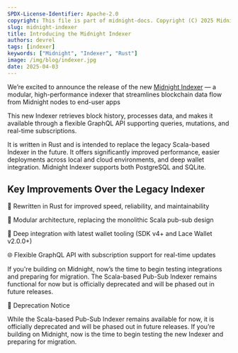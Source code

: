 ```yaml
---
SPDX-License-Identifier: Apache-2.0
copyright: This file is part of midnight-docs. Copyright (C) 2025 Midnight Foundation. Licensed under the Apache License, Version 2.0 (the "License"); You may not use this file except in compliance with the License. You may obtain a copy of the License at http://www.apache.org/licenses/LICENSE-2.0 Unless required by applicable law or agreed to in writing, software distributed under the License is distributed on an "AS IS" BASIS, WITHOUT WARRANTIES OR CONDITIONS OF ANY KIND, either express or implied. See the License for the specific language governing permissions and limitations under the License.
slug: midnight-indexer
title: Introducing the Midnight Indexer
authors: devrel
tags: [indexer]
keywords: ["Midnight", "Indexer", "Rust"]
image: /img/blog/indexer.jpg
date: 2025-04-03
---
```


We’re excited to announce the release of the new [Midnight Indexer](https://docs.midnight.network/relnotes/midnight-indexer) — a modular, high-performance indexer that streamlines blockchain data flow from Midnight nodes to end-user apps

<!--truncate-->

This new Indexer retrieves block history, processes data, and makes it available through a flexible GraphQL API supporting queries, mutations, and real-time subscriptions.

It is written in Rust and is intended to replace the legacy Scala-based Indexer in the future. It offers significantly improved performance, easier deployments across local and cloud environments, and deep wallet integration. Midnight Indexer supports both PostgreSQL and SQLite.

## Key Improvements Over the Legacy Indexer

🦀 Rewritten in Rust for improved speed, reliability, and maintainability

🧱 Modular architecture, replacing the monolithic Scala pub-sub design

🤝 Deep integration with latest wallet tooling (SDK v4+ and Lace Wallet v2.0.0+)

🌐 Flexible GraphQL API with subscription support for real-time updates

If you're building on Midnight, now’s the time to begin testing integrations and preparing for migration. The Scala-based Pub-Sub Indexer remains functional for now but is officially deprecated and will be phased out in future releases.

📢 Deprecation Notice

While the Scala-based Pub-Sub Indexer remains available for now, it is officially deprecated and will be phased out in future releases. If you’re building on Midnight, now is the time to begin testing the new Indexer and preparing for migration.
